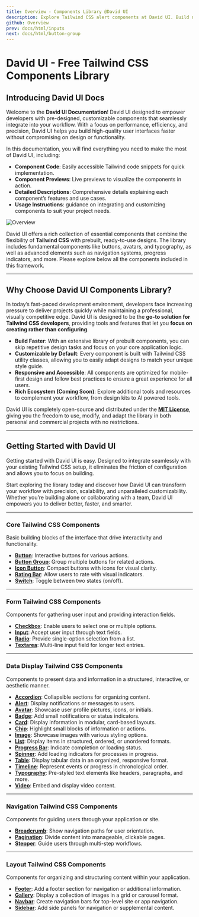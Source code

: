```yaml
---
title: Overview - Components Library @David UI
description: Explore Tailwind CSS alert components at David UI. Build notifications for success, error, or warnings with accessible, responsive, and stylish designs.
github: Overview
prev: docs/html/inputs
next: docs/html/button-group
---
```



# David UI - Free Tailwind CSS Components Library


## Introducing David UI Docs

Welcome to the **David UI Documentation**! David UI designed to empower developers with pre-designed, customizable components that seamlessly integrate into your workflow. With a focus on performance, efficiency, and precision, David UI helps you build high-quality user interfaces faster without compromising on design or functionality.

In this documentation, you will find everything you need to make the most of David UI, including:

* **Component Code**: Easily accessible Tailwind code snippets for quick implementation.
* **Component Previews**: Live previews to visualize the components in action.
* **Detailed Descriptions**: Comprehensive details explaining each component’s features and use cases.
* **Usage Instructions**: guidance on integrating and customizing components to suit your project needs.

<img src="https://rawcdn.githack.com/creativetimofficial/public-assets/master/ct-assets/overview.jpg" alt="Overview" className="rounded-md my-5" />

David UI offers a rich collection of essential components that combine the flexibility of **Tailwind CSS** with prebuilt, ready-to-use designs. The library includes fundamental components like buttons, avatars, and typography, as well as advanced elements such as navigation systems, progress indicators, and more. Please explore below all the components included in this framework.

---

## Why Choose David UI Components Library?

In today’s fast-paced development environment, developers face increasing pressure to deliver projects quickly while maintaining a professional, visually competitive edge. David UI is designed to be the **go-to solution for Tailwind CSS developers**, providing tools and features that let you **focus on creating rather than configuring**.

* **Build Faster**: With an extensive library of prebuilt components, you can skip repetitive design tasks and focus on your core application logic.
* **Customizable by Default**: Every component is built with Tailwind CSS utility classes, allowing you to easily adapt designs to match your unique style guide.
* **Responsive and Accessible**: All components are optimized for mobile-first design and follow best practices to ensure a great experience for all users.
* **Rich Ecosystem (Coming Soon)**: Explore additional tools and resources to complement your workflow, from design kits to AI powered tools.

David UI is completely open-source and distributed under the **[MIT License](/david-ui/docs/html/license)**, giving you the freedom to use, modify, and adapt the library in both personal and commercial projects with no restrictions.

---

## Getting Started with David UI

Getting started with David UI is easy. Designed to integrate seamlessly with your existing Tailwind CSS setup, it eliminates the friction of configuration and allows you to focus on building.

Start exploring the library today and discover how David UI can transform your workflow with precision, scalability, and unparalleled customizability. Whether you’re building alone or collaborating with a team, David UI empowers you to deliver better, faster, and smarter.

---

### Core Tailwind CSS Components

Basic building blocks of the interface that drive interactivity and functionality.

* **[Button](https://creative-tim.com/david-ui/docs/html/button)**: Interactive buttons for various actions.
* **[Button Group](https://creative-tim.com/david-ui/docs/html/button-group)**: Group multiple buttons for related actions.
* **[Icon Button](https://creative-tim.com/david-ui/docs/html/icon-button)**: Compact buttons with icons for visual clarity.
* **[Rating Bar](https://creative-tim.com/david-ui/docs/html/rating)**: Allow users to rate with visual indicators.
* **[Switch](https://creative-tim.com/david-ui/docs/html/switch)**: Toggle between two states (on/off).

---

### Form Tailwind CSS Components

Components for gathering user input and providing interaction fields.

* **[Checkbox](https://creative-tim.com/david-ui/docs/html/checkbox)**: Enable users to select one or multiple options.
* **[Input](https://creative-tim.com/david-ui/docs/html/input)**: Accept user input through text fields.
* **[Radio](https://creative-tim.com/david-ui/docs/html/radio)**: Provide single-option selection from a list.
* **[Textarea](https://creative-tim.com/david-ui/docs/html/textarea)**: Multi-line input field for longer text entries.


---

### Data Display Tailwind CSS Components

Components to present data and information in a structured, interactive, or aesthetic manner.

* **[Accordion](https://creative-tim.com/david-ui/docs/html/accordion)**: Collapsible sections for organizing content.
* **[Alert](https://creative-tim.com/david-ui/docs/html/alert)**: Display notifications or messages to users.
* **[Avatar](https://creative-tim.com/david-ui/docs/html/avatar)**: Showcase user profile pictures, icons, or initials.
* **[Badge](https://creative-tim.com/david-ui/docs/html/badge)**: Add small notifications or status indicators.
* **[Card](https://creative-tim.com/david-ui/docs/html/card)**: Display information in modular, card-based layouts.
* **[Chip](https://creative-tim.com/david-ui/docs/html/chip)**: Highlight small blocks of information or actions.
* **[Image](https://creative-tim.com/david-ui/docs/html/image)**: Showcase images with various styling options.
* **[List](https://creative-tim.com/david-ui/docs/html/list)**: Display items in structured, ordered, or unordered formats.
* **[Progress Bar](https://creative-tim.com/david-ui/docs/html/progress)**: Indicate completion or loading status.
* **[Spinner](https://creative-tim.com/david-ui/docs/html/spinner)**: Add loading indicators for processes in progress.
* **[Table](https://creative-tim.com/david-ui/docs/html/table)**: Display tabular data in an organized, responsive format.
* **[Timeline](https://creative-tim.com/david-ui/docs/html/timeline)**: Represent events or progress in chronological order.
* **[Typography](https://creative-tim.com/david-ui/docs/html/typography)**: Pre-styled text elements like headers, paragraphs, and more.
* **[Video](https://creative-tim.com/david-ui/docs/html/video)**: Embed and display video content.

---

### Navigation Tailwind CSS Components

Components for guiding users through your application or site.

* **[Breadcrumb](https://creative-tim.com/david-ui/docs/html/breadcrumb)**: Show navigation paths for user orientation.
* **[Pagination](https://creative-tim.com/david-ui/docs/html/pagination)**: Divide content into manageable, clickable pages.
* **[Stepper](https://creative-tim.com/david-ui/docs/html/stepper)**: Guide users through multi-step workflows.


---

### Layout Tailwind CSS Components

Components for organizing and structuring content within your application.

* **[Footer](https://creative-tim.com/david-ui/docs/html/footer)**: Add a footer section for navigation or additional information.
* **[Gallery](https://creative-tim.com/david-ui/docs/html/gallery)**: Display a collection of images in a grid or carousel format.
* **[Navbar](https://creative-tim.com/david-ui/docs/html/navbar)**: Create navigation bars for top-level site or app navigation.
* **[Sidebar](https://creative-tim.com/david-ui/docs/html/sidebar)**: Add side panels for navigation or supplemental content.










